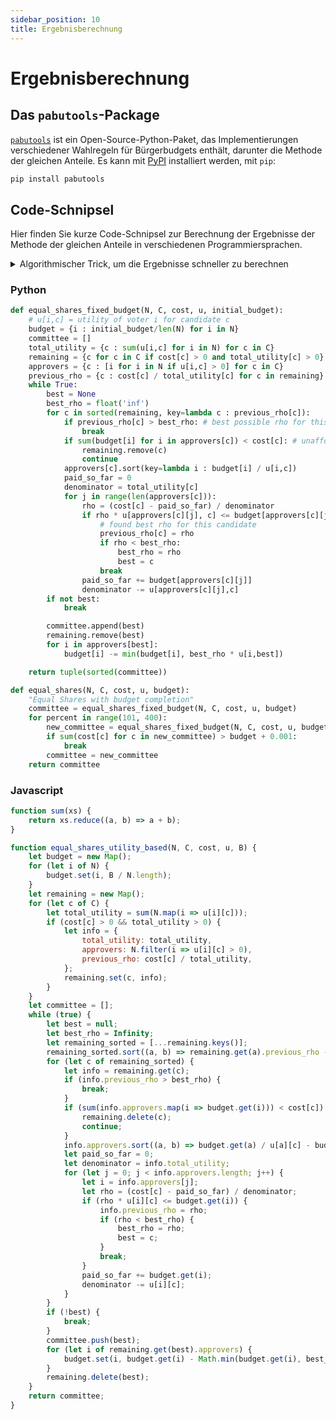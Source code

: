 ```yaml
---
sidebar_position: 10
title: Ergebnisberechnung
---
```



# Ergebnisberechnung

<!-- Todo: talk about using floats or fractions. -->

## Das `pabutools`-Package

[`pabutools`](https://github.com/pbvoting/pabutools) ist ein Open-Source-Python-Paket, das Implementierungen verschiedener Wahlregeln für Bürgerbudgets enthält, darunter die Methode der gleichen Anteile.
Es kann mit [PyPI](https://pypi.org/project/pabutools/) installiert werden, mit `pip`:

```bash
pip install pabutools
```

## Code-Schnipsel

Hier finden Sie kurze Code-Schnipsel zur Berechnung der Ergebnisse der Methode der gleichen Anteile in verschiedenen Programmiersprachen.

<details>
<summary>Algorithmischer Trick, um die Ergebnisse schneller zu berechnen</summary>
<div>
<p>
Während der Berechnung muss der Algorithmus wiederholt die "<a href="../explanation">effektive Stimmenzahl</a>" für jedes Projekt berechnen, was recht aufwendig ist. Dieser Teil kann beschleunigt werden, indem die effektive Stimmenzahl nur dann neu berechnet wird, wenn sie wichtig ist.
</p>
<p>
Die wichtigste Beobachtung ist, dass die effektive Stimmenzahl über Dauer immer niedriger wird. Bei der Implementierung gehen wir wie folgt vor: Wir beginnen mit dem Projekt, das in der vorherigen Runde die höchste effektive Stimmenzahl hatte. Wir berechnen die effektive Stimmenzahl für dieses Projekt neu. Dann vergleichen wir seine neue effektive Stimmenzahl mit der effektiven Stimmenzahl des Projekts mit der zweithöchsten effektiven Stimmenzahl in der vorherigen Runde. Wenn die neue effektive Stimmenzahl höher ist als die vorherige effektive Stimmenzahl des zweithöchsten Projekts, dann wissen wir, dass wir das Projekt mit der höchsten effektiven Stimmenzahl in der aktuellen Runde gefunden haben (denn alle anderen Projekte hatten zuvor eine niedrigere effektive Stimmenzahl, die in der Zwischenzeit nur noch weiter gesunken sein kann). Wir können es also sofort auswählen.
</p>
<p>
Diese Optimierung wird in allen Algorithmen auf dieser Seite verwendet.
</p>
</div>
</details>

### Python

```python
def equal_shares_fixed_budget(N, C, cost, u, initial_budget):
    # u[i,c] = utility of voter i for candidate c
    budget = {i : initial_budget/len(N) for i in N}
    committee = []
    total_utility = {c : sum(u[i,c] for i in N) for c in C}
    remaining = {c for c in C if cost[c] > 0 and total_utility[c] > 0} # throw away dummy candidates
    approvers = {c : [i for i in N if u[i,c] > 0] for c in C}
    previous_rho = {c : cost[c] / total_utility[c] for c in remaining}
    while True:
        best = None
        best_rho = float('inf')
        for c in sorted(remaining, key=lambda c : previous_rho[c]):
            if previous_rho[c] > best_rho: # best possible rho for this round still isn't good enough
                break
            if sum(budget[i] for i in approvers[c]) < cost[c]: # unaffordable, can delete
                remaining.remove(c)
                continue
            approvers[c].sort(key=lambda i : budget[i] / u[i,c])
            paid_so_far = 0
            denominator = total_utility[c]
            for j in range(len(approvers[c])):
                rho = (cost[c] - paid_so_far) / denominator
                if rho * u[approvers[c][j], c] <= budget[approvers[c][j]]:
                    # found best rho for this candidate
                    previous_rho[c] = rho
                    if rho < best_rho:
                        best_rho = rho
                        best = c
                    break
                paid_so_far += budget[approvers[c][j]]
                denominator -= u[approvers[c][j],c]
        if not best:
            break

        committee.append(best)
        remaining.remove(best)
        for i in approvers[best]:
            budget[i] -= min(budget[i], best_rho * u[i,best])

    return tuple(sorted(committee))

def equal_shares(N, C, cost, u, budget):
    "Equal Shares with budget completion"
    committee = equal_shares_fixed_budget(N, C, cost, u, budget)
    for percent in range(101, 400):
        new_committee = equal_shares_fixed_budget(N, C, cost, u, budget * percent / 100)
        if sum(cost[c] for c in new_committee) > budget + 0.001:
            break
        committee = new_committee
    return committee
```

### Javascript

```javascript
function sum(xs) {
    return xs.reduce((a, b) => a + b);
}

function equal_shares_utility_based(N, C, cost, u, B) {
    let budget = new Map();
    for (let i of N) {
        budget.set(i, B / N.length);
    }
    let remaining = new Map();
    for (let c of C) {
        let total_utility = sum(N.map(i => u[i][c]));
        if (cost[c] > 0 && total_utility > 0) {
            let info = {
                total_utility: total_utility,
                approvers: N.filter(i => u[i][c] > 0),
                previous_rho: cost[c] / total_utility,
            };
            remaining.set(c, info);
        }
    }
    let committee = [];
    while (true) {
        let best = null;
        let best_rho = Infinity;
        let remaining_sorted = [...remaining.keys()];
        remaining_sorted.sort((a, b) => remaining.get(a).previous_rho - remaining.get(b).previous_rho);
        for (let c of remaining_sorted) {
            let info = remaining.get(c);
            if (info.previous_rho > best_rho) {
                break;
            }
            if (sum(info.approvers.map(i => budget.get(i))) < cost[c]) {
                remaining.delete(c);
                continue;
            }
            info.approvers.sort((a, b) => budget.get(a) / u[a][c] - budget.get(b) / u[b][c]);
            let paid_so_far = 0;
            let denominator = info.total_utility;
            for (let j = 0; j < info.approvers.length; j++) {
                let i = info.approvers[j];
                let rho = (cost[c] - paid_so_far) / denominator;
                if (rho * u[i][c] <= budget.get(i)) {
                    info.previous_rho = rho;
                    if (rho < best_rho) {
                        best_rho = rho;
                        best = c;
                    }
                    break;
                }
                paid_so_far += budget.get(i);
                denominator -= u[i][c];
            }
        }
        if (!best) {
            break;
        }
        committee.push(best);
        for (let i of remaining.get(best).approvers) {
            budget.set(i, budget.get(i) - Math.min(budget.get(i), best_rho * u[i][best]));
        }
        remaining.delete(best);
    }
    return committee;
}
```
